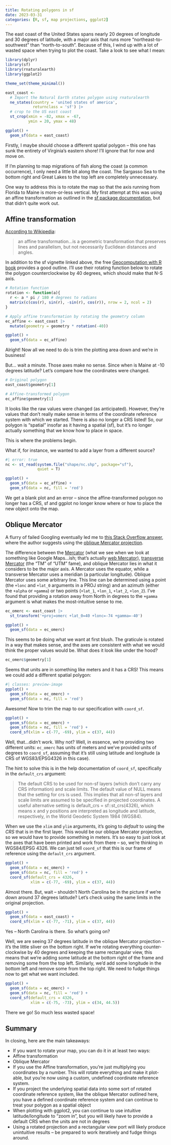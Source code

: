 ```yaml
---
title: Rotating polygons in sf
date: 2023-03-31
categories: [R, sf, map projections, ggplot2]
---
```


The east coast of the United States spans nearly 20 degrees of longitude and 30 degrees of latitude, with a major axis that runs more "northeast-to-southwest" than "north-to-south". Because of this, I wind up with a lot of wasted space when trying to plot the coast. Take a look to see what I mean: 

```r
library(dplyr)
library(sf)
library(rnaturalearth)
library(ggplot2)

theme_set(theme_minimal())
```
```r
east_coast <- 
  # Import the Natural Earth states polygon using rnaturalearth
  ne_states(country = 'united states of america',
            returnclass = 'sf') |>
  # crop to the US east coast
  st_crop(xmin = -82, xmax = -67,
          ymin = 20, ymax = 48)

ggplot() +
  geom_sf(data = east_coast)
```

Firstly, I maybe should choose a different spatial polygon -- this one has sunk the entirety of Virginia's eastern shore! I'll ignore that for now and move on.

If I'm planning to map migrations of fish along the coast (a common occurrence), I only need a little bit along the coast. The Sargasso Sea to the bottom right and Great Lakes to the top left are completely unnecessary.

One way to address this is to rotate the map so that the axis running from Florida to Maine is more-or-less vertical. My first attempt at this was using an affine transformation as outlined in the [sf package documentation](https://r-spatial.github.io/sf/articles/sf3.html#affine-transformations), but that didn't quite work out.


## Affine transformation

[According to Wikipedia](https://en.wikipedia.org/wiki/Affine_transformation):

> an affine transformation...is a geometric transformation that preserves lines and parallelism, but not necessarily Euclidean distances and angles.

In addition to the sf vignette linked above, the free [Geocomputation with R book](https://bookdown.org/robinlovelace/geocompr/geometric-operations.html#affine-transformations) provides a good outline. I'll use their rotating function below to rotate the polygon counterclockwise by 40 degrees, which should make that N-S axis.

```r
# Rotation function
rotation <- function(a){
  r <- a * pi / 180 # degrees to radians
  matrix(c(cos(r), sin(r), -sin(r), cos(r)), nrow = 2, ncol = 2)
} 

# Apply affine transformation by rotating the geometry column
ec_affine <- east_coast |> 
  mutate(geometry = geometry * rotation(-40))

ggplot() +
  geom_sf(data = ec_affine)
```

Alright! Now all we need to do is trim the plotting area down and we're in business!

But... wait a minute. Those axes make no sense. Since when is Maine at -10 degrees latitude? Let's compare how the coordinates were changed.


```r
# Original polygon
east_coast$geometry[1]

# Affine-transformed polygon
ec_affine$geometry[1]
```
It looks like the raw values were changed (as anticipated). However, they're values that don't really make sense in terms of the coordinate reference system with which we started. There is also no longer a CRS listed! So, our polygon is "spatial" insofar as it having a spatial (sf), but it's no longer actually something that we know how to place in space.

This is where the problems begin. 

What if, for instance, we wanted to add a layer from a different source?

```r
#| error: true
nc <- st_read(system.file("shape/nc.shp", package="sf"),
              quiet = T)

ggplot() +
  geom_sf(data = ec_affine) +
  geom_sf(data = nc, fill = 'red')
```
We get a blank plot and an error -- since the affine-transformed polygon no longer has a CRS, sf and ggplot no longer know where or how to place the new object onto the map.

## Oblique Mercator

A flurry of failed Googling eventually led me to [this Stack Overflow answer](https://stackoverflow.com/questions/66889558/rotate-ggplot2-maps-to-arbitrary-angles), where the author suggests using the [oblique Mercator projection](https://proj.org/operations/projections/omerc.html).

The difference between the [Mercator](https://proj.org/operations/projections/merc.html) (what we see when we look at something like Google Maps...ish; that's actually [web Mercator](https://proj.org/operations/projections/webmerc.html)), [transverse Mercator](https://proj.org/operations/projections/tmerc.html) (the "TM" of "UTM" fame), and oblique Mercator lies in what it considers to be the major axis. A Mercator uses the equator, while a transverse Mercator uses a meridian (a particular longitude). Oblique Mercator uses some arbitrary line. This line can be determined using a point (the `+lonc` and `+lat_0` arguments in a PROJ string) and an azimuth (either the `+alpha` or `+gamma`) or two points (`+lat_1`, `+lon_1`, `+lat_2`, `+lon_2`). I've found that providing a rotation away from North in degrees to the `+gamma` argument is what makes the most-intuitive sense to me.

```r
ec_omerc <- east_coast |> 
  st_transform('+proj=omerc +lat_0=40 +lonc=-74 +gamma=-40')

ggplot() +
  geom_sf(data = ec_omerc)

```

This seems to be doing what we want at first blush. The graticule is rotated in a way that makes sense, and the axes are consistent with what we would think the proper values would be. What does it look like under the hood?

```r
ec_omerc$geometry[1]
```

Seems that units are in something like meters and it has a CRS! This means we could add a different spatial polygon:

```r
#| classes: preview-image
ggplot() +
  geom_sf(data = ec_omerc) +
  geom_sf(data = nc, fill = 'red')
```

Awesome! Now to trim the map to our specification with `coord_sf`.

```r
ggplot() +
  geom_sf(data = ec_omerc) +
  geom_sf(data = nc, fill = 'red') +
  coord_sf(xlim = c(-77, -69), ylim = c(37, 44))
```

Well, that...didn't work. Why not? Well, in essence, we're providing two different units: `ec_omerc` has units of meters and we've provided units of degrees to `coord_sf`, assuming that it's still using latitude and longitude (a CRS of WGS83/EPSG4326 in this case).

The hint to solve this is in the help documentation of `coord_sf`, specifically in the `default_crs` argument:

> The default CRS to be used for non-sf layers (which don't carry any CRS information) and scale limits. The default value of NULL means that the setting for crs is used. This implies that all non-sf layers and scale limits are assumed to be specified in projected coordinates. A useful alternative setting is default_crs = sf::st_crs(4326), which means x and y positions are interpreted as longitude and latitude, respectively, in the World Geodetic System 1984 (WGS84).

When we use the `xlim` and `ylim` arguments, it's going to *default* to using the *CRS* that is in the first layer. This would be our oblique Mercator projection, so we would have to provide something in meters. It's so easy to just look at the axes that have been printed and work from there -- so, we're thinking in WGS84/EPSG 4326. We can just tell `coord_sf` that this is our frame of reference using the `default_crs` argument.

```r
ggplot() +
  geom_sf(data = ec_omerc) +
  geom_sf(data = nc, fill = 'red') +
  coord_sf(default_crs = 4326,
           xlim = c(-77, -69), ylim = c(37, 44))
```

Almost there. But, wait -- shouldn't North Carolina be in the picture if we're down around 37 degrees latitude? Let's check using the same limits in the original projection.

```r
ggplot() +
  geom_sf(data = east_coast) +
  coord_sf(xlim = c(-77, -71), ylim = c(37, 44))
```

Yes -- North Carolina is there. So what's going on?

Well, we are seeing 37 degrees latitude in the oblique Mercator projection -- it's the little sliver on the bottom right. If we're rotating everything counter-clockwise by 40 degrees and keeping the same rectangular view, this means that we're adding some latitude at the bottom right of the frame and removing some from the top left. Similarly, we'd add some longitude in the bottom left and remove some from the top right. We need to fudge things now to get what we want included.


```r
ggplot() +
  geom_sf(data = ec_omerc) +
  geom_sf(data = nc, fill = 'red') +
  coord_sf(default_crs = 4326,
           xlim = c(-75, -73), ylim = c(34, 44.5))
```

There we go! So much less wasted space!

## Summary

In closing, here are the main takeaways:

-   If you want to rotate your map, you can do it in at least two ways:
  -   Affine transformation
  -   Oblique Mercator
-   If you use the Affine transformation, you're just multiplying you coordinates by a number. This will rotate everything and make it plot-able, but you're now using a custom, undefined coordinate reference system.
-   If you project the underlying spatial data into some sort of rotated coordinate reference system, like the oblique Mercator outlined here, you have a defined coordinate reference system and can continue to treat your polygon as a spatial object
-   When plotting with ggplot2, you can continue to use intuitive latitude/longitude to "zoom in", but you will likely have to provide a default CRS when the units are not in degrees
-   Using a rotated projection and a rectangular view port will likely produce unintuitive results -- be prepared to work iteratively and fudge things around.